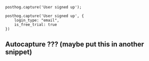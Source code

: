 
```js-web
posthog.capture('User signed up');
```

<NamingTip />

<SettingProperties />

```js-web
posthog.capture('User signed up', {
    login_type: "email",
    is_free_trial: true
})
```

## Autocapture ??? (maybe put this in another snippet)